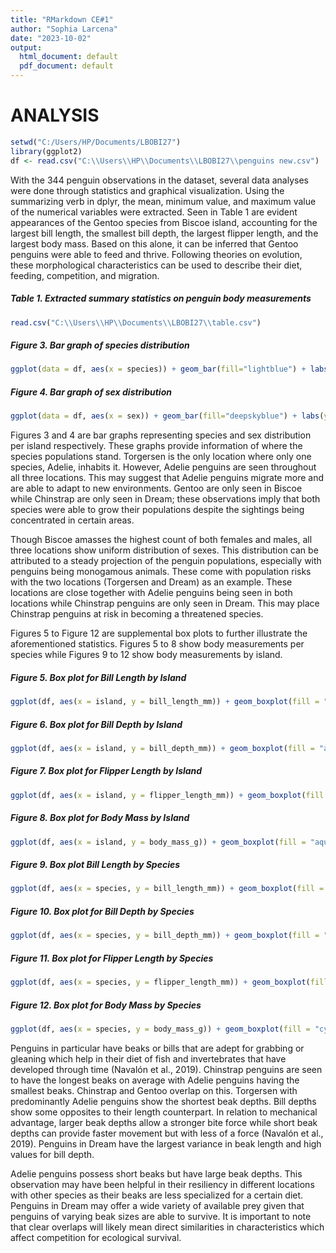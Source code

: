 ---
title: "RMarkdown CE#1"
author: "Sophia Larcena"
date: "2023-10-02"
output:
  html_document: default
  pdf_document: default
---

# **ANALYSIS**


```{r}
setwd("C:/Users/HP/Documents/LBOBI27")
library(ggplot2)
df <- read.csv("C:\\Users\\HP\\Documents\\LBOBI27\\penguins new.csv")
```

With the 344 penguin observations in the dataset, several data analyses were done through statistics and graphical visualization. Using the summarizing verb in dplyr, the mean, minimum value, and maximum value of the numerical variables were extracted. Seen in Table 1 are evident appearances of the Gentoo species from Biscoe island, accounting for the largest bill length, the smallest bill depth, the largest flipper length, and the largest body mass. Based on this alone, it can be inferred that Gentoo penguins were able to feed and thrive. Following theories on evolution, these morphological characteristics can be used to describe their diet, feeding, competition, and migration. 

##### **Table 1. Extracted summary statistics on penguin body measurements**
```{r table}
read.csv("C:\\Users\\HP\\Documents\\LBOBI27\\table.csv")
```

##### **Figure 3.  Bar graph of species distribution**
```{r a, echo=TRUE}
ggplot(data = df, aes(x = species)) + geom_bar(fill="lightblue") + labs(y = "Count", title= "Species Distribution") + facet_wrap(~island)
```

##### **Figure 4.  Bar graph of sex distribution**
```{r b}
ggplot(data = df, aes(x = sex)) + geom_bar(fill="deepskyblue") + labs(y = "Count", title= "Sex Distribution") + facet_wrap(~island)
```

Figures 3 and 4 are bar graphs representing species and sex distribution per island respectively. These graphs provide information of where the species populations stand. Torgersen is the only location where only one species, Adelie, inhabits it. However, Adelie penguins are seen throughout all three locations. This may suggest that Adelie penguins migrate more and are able to adapt to new environments. Gentoo are only seen in Biscoe while Chinstrap are only seen in Dream; these observations imply that both species were able to grow their populations despite the sightings being concentrated in certain areas. 

Though Biscoe amasses the highest count of both females and males, all three locations show uniform distribution of sexes. This distribution can be attributed to a steady projection of the penguin populations, especially with penguins being monogamous animals. These come with population risks with the two locations (Torgersen and Dream) as an example. These locations are close together with Adelie penguins being seen in both locations while Chinstrap penguins are only seen in Dream. This may place Chinstrap penguins at risk in becoming a threatened species. 


Figures 5 to Figure 12 are supplemental box plots to further illustrate the aforementioned statistics. Figures 5 to 8 show body measurements per species while Figures 9 to 12 show body measurements by island. 

##### **Figure 5. Box plot for Bill Length by Island**
```{r c}
ggplot(df, aes(x = island, y = bill_length_mm)) + geom_boxplot(fill = "aquamarine") + labs(title = "Bill Length by Island", x = "Island", y = "Bill Length", ) + theme_minimal()
```

##### **Figure 6. Box plot for Bill Depth by Island**
```{r d}
ggplot(df, aes(x = island, y = bill_depth_mm)) + geom_boxplot(fill = "aquamarine") + labs(title = "Bill Depth by Island", x = "Island", y = "Bill Depth", ) + theme_minimal()
```

##### **Figure 7. Box plot for Flipper Length by Island**
```{r e}
ggplot(df, aes(x = island, y = flipper_length_mm)) + geom_boxplot(fill = "aquamarine") + labs(title = "Flipper Length by Island", x = "Island", y = "Flipper Length", ) + theme_minimal()
```

##### **Figure 8. Box plot for Body Mass by Island** 
```{r f}
ggplot(df, aes(x = island, y = body_mass_g)) + geom_boxplot(fill = "aquamarine") + labs(title = "Body Mass by Island", x = "Island", y = "Body Mass", ) + theme_minimal()
```

##### **Figure 9. Box plot Bill Length by Species**
```{r g}
ggplot(df, aes(x = species, y = bill_length_mm)) + geom_boxplot(fill = "cyan") + labs(title = "Bill Length by Species", x = "Species", y = "Bill Length") + theme_minimal()
```

##### **Figure 10. Box plot for Bill Depth by Species**
```{r h}
ggplot(df, aes(x = species, y = bill_depth_mm)) + geom_boxplot(fill = "cyan") + labs(title = "Bill Depth by Species", x = "Species", y = "Bill Depth") + theme_minimal()
```

##### **Figure 11. Box plot for Flipper Length by Species**
```{r i}
ggplot(df, aes(x = species, y = flipper_length_mm)) + geom_boxplot(fill = "cyan") + labs(title = "Flipper Length by Species", x = "Species", y = "Flipper Length") + theme_minimal()
```

##### **Figure 12. Box plot for Body Mass by Species**
```{r j}
ggplot(df, aes(x = species, y = body_mass_g)) + geom_boxplot(fill = "cyan") + labs(title = "Body Mass by Species", x = "Species", y = "Body Mass") + theme_minimal()
```

Penguins in particular have beaks or bills that are adept for grabbing or gleaning which help in their diet of fish and invertebrates that have developed through time (Navalón et al., 2019).  Chinstrap penguins are seen to have the longest beaks on average with Adelie penguins having the smallest beaks. Chinstrap and Gentoo overlap on this. Torgersen with predominantly Adelie penguins show the shortest beak depths. Bill depths show some opposites to their length counterpart. In relation to mechanical advantage, larger beak depths allow a stronger bite force while short beak depths can provide faster movement but with less of a force (Navalón et al., 2019). Penguins in Dream have the largest variance in beak length and high values for bill depth. 

Adelie penguins possess short beaks but have large beak depths. This observation may have been helpful in their resiliency in different locations with other species as their beaks are less specialized for a certain diet. Penguins in Dream may offer a wide variety of available prey given that penguins of varying beak sizes are able to survive. It is important to note that clear overlaps will likely mean direct similarities in characteristics which affect competition for ecological survival. 